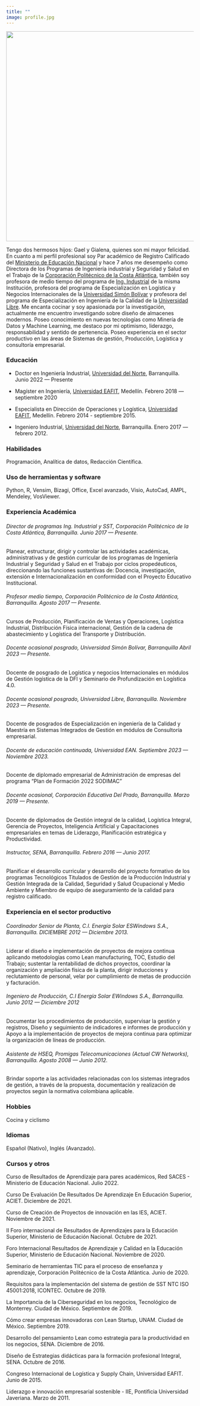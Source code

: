 ```yaml
---
title: ""
image: profile.jpg
---
```


</center>

![](images/profile.jpg){fig-align="center" width="563"}

Tengo dos hermosos hijos: Gael y Gialena, quienes son mi mayor felicidad. En cuanto a mi perfil profesional soy Par académico de Registro Calificado del [Ministerio de Educación Nacional](https://www.mineducacion.gov.co/portal/) y hace 7 años me desempeño como Directora de los Programas de Ingeniería industrial y Seguridad y Salud en el Trabajo de la [Corporación Politécnico de la Costa Atlántica](https://pca.edu.co/wp/), también soy profesora de medio tiempo del programa de [Ing. Industrial](https://pca.edu.co/wp/ingenieria-industrial/) de la misma Institución, profesora del programa de Especialización en Logística y Negocios Internacionales de la [Universidad Simón Bolívar](https://www.unisimon.edu.co) y profesora del programa de Especialización en Ingeniería de la Calidad de la [Universidad Libre](https://www.unilibrebaq.edu.co/unilibrebaq/). Me encanta cocinar y soy apasionada por la investigación, actualmente me encuentro investigando sobre diseño de almacenes modernos. Poseo conocimiento en nuevas tecnologías como Minería de Datos y Machine Learning, me destaco por mi optimismo, liderazgo, responsabilidad y sentido de pertenencia. Poseo experiencia en el sector productivo en las áreas de Sistemas de gestión, Producción, Logística y consultoría empresarial.

### Educación

-   Doctor en Ingeniería Industrial, [Universidad del Norte](https://www.uninorte.edu.co), Barranquilla. Junio 2022 — Presente

-   Magíster en Ingeniería, [Universidad EAFIT](https://www.eafit.edu.co), Medellín. Febrero 2018 — septiembre 2020

-   Especialista en Dirección de Operaciones y Logística, [Universidad EAFIT](https://www.eafit.edu.co), Medellín. Febrero 2014 - septiembre 2015.

-   Ingeniero Industrial, [Universidad del Norte](https://www.uninorte.edu.co), Barranquilla. Enero 2017 — febrero 2012.

### Habilidades

Programación, Analítica de datos, Redacción Científica.

### Uso de herramientas y software

Python, R, Vensim, Bizagi, Office, Excel avanzado, Visio, AutoCad, AMPL, Mendeley, VosViewer.

### Experiencia Académica

###### Director de programas Ing. Industrial y SST, Corporación Politécnico de la Costa Atlántica, Barranquilla. Junio 2017 — Presente.

Planear, estructurar, dirigir y controlar las actividades académicas, administrativas y de gestión curricular de los programas de Ingeniería Industrial y Seguridad y Salud en el Trabajo por ciclos propedéuticos, direccionando las funciones sustantivas de: Docencia, investigación, extensión e Internacionalización en conformidad con el Proyecto Educativo Institucional.

###### Profesor medio tiempo, Corporación Politécnico de la Costa Atlántica, Barranquilla. Agosto 2017 — Presente.

Cursos de Producción, Planificación de Ventas y Operaciones, Logística Industrial, Distribución Física internacional, Gestión de la cadena de abastecimiento y Logística del Transporte y Distribución.

###### Docente ocasional posgrado, Universidad Simón Bolívar, Barranquilla Abril 2023 — Presente.

Docente de posgrado de Logística y negocios Internacionales en módulos de Gestión logística de la DFI y Seminario de Profundización en Logística 4.0.

###### Docente ocasional posgrado, Universidad Libre, Barranquilla. Noviembre 2023 — Presente.

Docente de posgrados de Especialización en ingeniería de la Calidad y Maestría en Sistemas Integrados de Gestión en módulos de Consultoría empresarial.

###### Docente de educación continuada, Universidad EAN. Septiembre 2023 — Noviembre 2023.

Docente de diplomado empresarial de Administración de empresas del programa "Plan de Formación 2022 SODIMAC"

###### Docente ocasional, Corporación Educativa Del Prado, Barranquilla. Marzo 2019 — Presente.

Docente de diplomados de Gestión integral de la calidad, Logística Integral, Gerencia de Proyectos, Inteligencia Artificial y Capacitaciones empresariales en temas de Liderazgo, Planificación estratégica y Productividad.

###### Instructor, SENA, Barranquilla. Febrero 2016 — Junio 2017.

Planificar el desarrollo curricular y desarrollo del proyecto formativo de los programas Tecnológicos Titulados de Gestión de la Producción Industrial y Gestión Integrada de la Calidad, Seguridad y Salud Ocupacional y Medio Ambiente y Miembro de equipo de aseguramiento de la calidad para registro calificado.

### Experiencia en el sector productivo

###### Coordinador Senior de Planta, C.I. Energía Solar ESWindows S.A., Barranquilla. DICIEMBRE 2012 — Diciembre 2013.

Liderar el diseño e implementación de proyectos de mejora continua aplicando metodologías como Lean manufacturing, TOC, Estudio del Trabajo; sustentar la rentabilidad de dichos proyectos, coordinar la organización y ampliación física de la planta, dirigir inducciones y reclutamiento de personal, velar por cumplimiento de metas de producción y facturación.

###### Ingeniero de Producción, C.I Energía Solar EWindows S.A., Barranquilla. Junio 2012 — Diciembre 2012

Documentar los procedimientos de producción, supervisar la gestión y registros, Diseño y seguimiento de indicadores e informes de producción y Apoyo a la implementación de proyectos de mejora continua para optimizar la organización de líneas de producción.

###### Asistente de HSEQ, Promigas Telecomunicaciones (Actual CW Networks), Barranquilla. Agosto 2008 — Junio 2012.

Brindar soporte a las actividades relacionadas con los sistemas integrados de gestión, a través de la propuesta, documentación y realización de proyectos según la normativa colombiana aplicable.

### Hobbies

Cocina y ciclismo

### Idiomas

Español (Nativo), Inglés (Avanzado).

### Cursos y otros

Curso de Resultados de Aprendizaje para pares académicos, Red SACES - Ministerio de Educación Nacional. Julio 2022.

Curso De Evaluación De Resultados De Aprendizaje En Educación Superior, ACIET. Diciembre de 2021.

Curso de Creación de Proyectos de innovación en las IES, ACIET. Noviembre de 2021.

II Foro internacional de Resultados de Aprendizajes para la Educación Superior, Ministerio de Educación Nacional. Octubre de 2021.

Foro Internacional Resultados de Aprendizaje y Calidad en la Educación Superior, Ministerio de Educación Nacional. Noviembre de 2020.

Seminario de herramientas TIC para el proceso de enseñanza y aprendizaje, Corporación Politécnico de la Costa Atlántica. Junio de 2020.

Requisitos para la implementación del sistema de gestión de SST NTC ISO 45001:2018, ICONTEC. Octubre de 2019.

La Importancia de la Ciberseguridad en los negocios, Tecnológico de Monterrey. Ciudad de México. Septiembre de 2019.

Cómo crear empresas innovadoras con Lean Startup, UNAM. Ciudad de México. Septiembre 2019.

Desarrollo del pensamiento Lean como estrategia para la productividad en los negocios, SENA. Diciembre de 2016.

Diseño de Estrategias didácticas para la formación profesional Integral, SENA. Octubre de 2016.

Congreso Internacional de Logística y Supply Chain, Universidad EAFIT. Junio de 2015.

Liderazgo e innovación empresarial sostenible - IIE, Pontificia Universidad Javeriana. Marzo de 2011.
